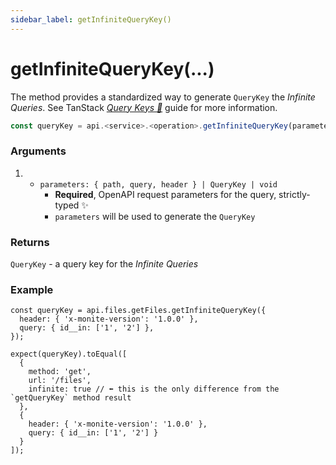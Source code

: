 ```yaml
---
sidebar_label: getInfiniteQueryKey()
---
```


# getInfiniteQueryKey(...)

The method provides a standardized way to generate `QueryKey` the _Infinite Queries_.
See TanStack [_Query Keys 🌴_](https://tanstack.com/query/latest/docs/framework/react/guides/query-keys)
guide for more information.

```ts
const queryKey = api.<service>.<operation>.getInfiniteQueryKey(parameters);
```

### Arguments

1. - `parameters: { path, query, header } | QueryKey | void`
     - **Required**, OpenAPI request parameters for the query, strictly-typed ✨
     - `parameters` will be used to generate the `QueryKey`

### Returns

`QueryKey` - a query key for the _Infinite Queries_

### Example

```tsx
const queryKey = api.files.getFiles.getInfiniteQueryKey({
  header: { 'x-monite-version': '1.0.0' },
  query: { id__in: ['1', '2'] },
});

expect(queryKey).toEqual([
  {
    method: 'get',
    url: '/files',
    infinite: true // ⬅︎ this is the only difference from the `getQueryKey` method result
  },
  {
    header: { 'x-monite-version': '1.0.0' },
    query: { id__in: ['1', '2'] }
  }
]);
```
